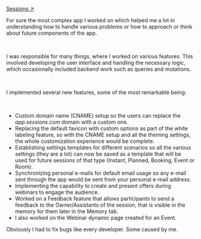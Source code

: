 [Sessions ↗](https://sessions.us)

For sure the most complex app I worked on which helped me a lot in understanding how to handle various problems or how to approach or think about future components of the app.

<br />

I was responsible for many things, where I worked on various features. This
involved developing the user interface and handling the necessary logic, which occasionally
included backend work such as queries and mutations.

<br />

I implemented several new features, some of the most remarkable being:

<br />

- Custom domain name (CNAME) setup so the users can replace the _app.sessions.com_ domain with a custom one.
- Replacing the default favicon with custom options as part of the white labeling feature, so with the CNAME setup and all the theming settings, the whole customization experience would be complete.
- Establishing settings templates for different scenarios so all the various settings (they are a lot) can now be saved as a template that will be used for future sessions of that type (Instant, Planned, Booking, Event or Room).
- Synchronizing personal e-mails for default email usage so any e-mail sent through the app would be sent from your personal e-mail address.
- Implementing the capability to create and present offers during webinars to engage the audience.
- Worked on a Feedback feature that allows participants to send a feedback to the Owner/Assistants of the session, that is visible in the memory for them later in the Memory tab.
- I also worked on the Webinar dynamic page created for an Event.

Obviously I had to fix bugs like every developer. Some caused by me.

